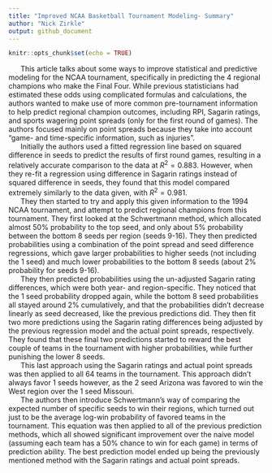 ---
title: "Improved NCAA Basketball Tournament Modeling- Summary"
author: "Nick Zirkle"
output: github_document
---

```{r setup, include=FALSE}
knitr::opts_chunk$set(echo = TRUE)
```

|       This article talks about some ways to improve statistical and predictive modeling for the NCAA tournament, specifically in predicting the 4 regional champions who make the Final Four. While previous statisticians had estimated these odds using complicated formulas and calculations, the authors wanted to make use of more common pre-tournament information to help predict regional champion outcomes, including RPI, Sagarin ratings, and sports wagering point spreads (only for the first round of games). The authors focused mainly on point spreads because they take into account "game- and time-specific information, such as injuries".

|       Initially the authors used a fitted regression line based on squared difference in seeds to predict the results of first round games, resulting in a relatively accurate comparison to the data at $R^2 = 0.883$. However, when they re-fit a regression using difference in Sagarin ratings instead of squared difference in seeds, they found that this model compared extremely similarly to the data given, with $R^2 = 0.981$.

|       They then started to try and apply this given information to the 1994 NCAA tournament, and attempt to predict regional champions from this tournament. They first looked at the Schwertmann method, which allocated almost 50% probability to the top seed, and only about 5% probability between the bottom 8 seeds per region (seeds 9-16). They then predicted probabilities using a combination of the point spread and seed difference regressions, which gave larger probabilities to higher seeds (not including the 1 seed) and much lower probabilities to the bottom 8 seeds (about 2% probability for seeds 9-16).

|       They then predicted probabilities using the un-adjusted Sagarin rating differences, which were both year- and region-specific. They noticed that the 1 seed probability dropped again, while the bottom 8 seed probabilities all stayed around 2% cumulatively, and that the probabilities didn't decrease linearly as seed decreased, like the previous predictions did. They then fit two more predictions using the Sagarin rating differences being adjusted by the previous regression model and the actual point spreads, respectively. They found that these final two predictions started to reward the best couple of teams in the tournament with higher probabilities, while further punishing the lower 8 seeds.

|       This last approach using the Sagarin ratings and actual point spreads was then applied to all 64 teams in the tournament. This approach didn't always favor 1 seeds however, as the 2 seed Arizona was favored to win the West region over the 1 seed Missouri.

|       The authors then introduce Schwertmann's way of comparing the expected number of specific seeds to win their regions, which turned out just to be the average log-win probability of favored teams in the tournament. This equation was then applied to all of the previous prediction methods, which all showed significant improvement over the naive model (assuming each team has a 50% chance to win for each game) in terms of prediction ability. The best prediction model ended up being the previously mentioned method with the Sagarin ratings and actual point spreads.
